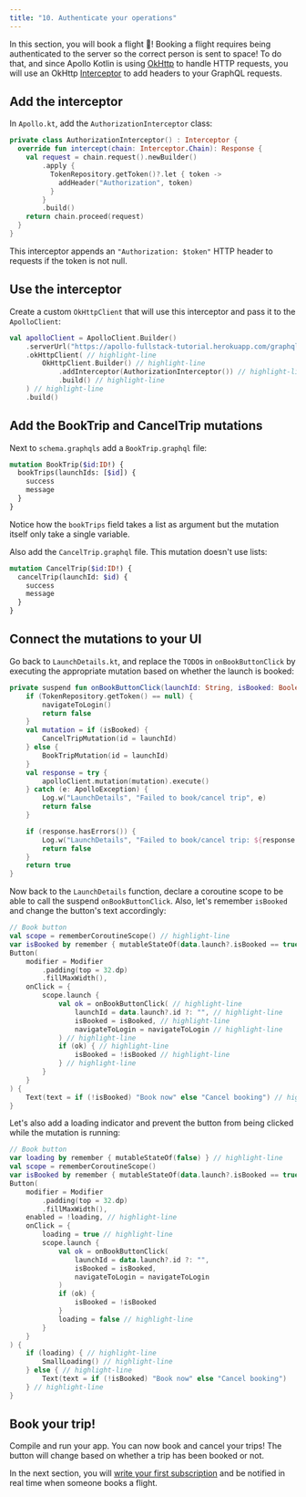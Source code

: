 ```yaml
---
title: "10. Authenticate your operations"
---
```


In this section, you will book a flight 🚀! Booking a flight requires being authenticated to the server so the correct person is sent to space! To do that, and since Apollo Kotlin is using [OkHttp](https://square.github.io/okhttp/) to handle HTTP requests, you will use an OkHttp [Interceptor](https://square.github.io/okhttp/interceptors/) to add headers to your GraphQL requests.

## Add the interceptor

In `Apollo.kt`, add the `AuthorizationInterceptor` class:

```kotlin title="app/src/main/kotlin/com/example/rocketreserver/Apollo.kt"
private class AuthorizationInterceptor() : Interceptor {
  override fun intercept(chain: Interceptor.Chain): Response {
    val request = chain.request().newBuilder()
        .apply {
          TokenRepository.getToken()?.let { token ->
            addHeader("Authorization", token)
          }
        }
        .build()
    return chain.proceed(request)
  }
}
```

This interceptor appends an `"Authorization: $token"` HTTP header to requests if the token is not null.

## Use the interceptor

Create a custom `OkHttpClient` that will use this interceptor and pass it to the `ApolloClient`:

```kotlin title="app/src/main/kotlin/com/example/rocketreserver/Apollo.kt"
val apolloClient = ApolloClient.Builder()
    .serverUrl("https://apollo-fullstack-tutorial.herokuapp.com/graphql")
    .okHttpClient( // highlight-line
        OkHttpClient.Builder() // highlight-line
            .addInterceptor(AuthorizationInterceptor()) // highlight-line
            .build() // highlight-line
    ) // highlight-line
    .build()
```

## Add the BookTrip and CancelTrip mutations

Next to `schema.graphqls` add a `BookTrip.graphql` file:

```graphql title="app/src/main/graphql/com/example/rocketreserver/BookTrip.graphql"
mutation BookTrip($id:ID!) {
  bookTrips(launchIds: [$id]) {
    success
    message
  }
}
```

Notice how the `bookTrips` field takes a list as argument but the mutation itself only take a single variable.

Also add the `CancelTrip.graphql` file. This mutation doesn't use lists:

```graphql title="app/src/main/graphql/com/example/rocketreserver/CancelTrip.graphql"
mutation CancelTrip($id:ID!) {
  cancelTrip(launchId: $id) {
    success
    message
  }
}
```

## Connect the mutations to your UI

Go back to `LaunchDetails.kt`, and replace the `TODO`s in `onBookButtonClick` by executing the appropriate mutation based on whether the launch is booked: 

```kotlin title="app/src/main/java/com/example/rocketreserver/LaunchDetails.kt"
private suspend fun onBookButtonClick(launchId: String, isBooked: Boolean, navigateToLogin: () -> Unit): Boolean {
    if (TokenRepository.getToken() == null) {
        navigateToLogin()
        return false
    }
    val mutation = if (isBooked) {
        CancelTripMutation(id = launchId)
    } else {
        BookTripMutation(id = launchId)
    }
    val response = try {
        apolloClient.mutation(mutation).execute()
    } catch (e: ApolloException) {
        Log.w("LaunchDetails", "Failed to book/cancel trip", e)
        return false
    }

    if (response.hasErrors()) {
        Log.w("LaunchDetails", "Failed to book/cancel trip: ${response.errors?.get(0)?.message}")
        return false
    }
    return true
}
```

Now back to the `LaunchDetails` function, declare a coroutine scope to be able to call the suspend `onBookButtonClick`.
Also, let's remember `isBooked` and change the button's text accordingly:

```kotlin title="app/src/main/java/com/example/rocketreserver/LaunchDetails.kt"
// Book button
val scope = rememberCoroutineScope() // highlight-line
var isBooked by remember { mutableStateOf(data.launch?.isBooked == true) } // highlight-line
Button(
    modifier = Modifier
        .padding(top = 32.dp)
        .fillMaxWidth(),
    onClick = {
        scope.launch {
            val ok = onBookButtonClick( // highlight-line
                launchId = data.launch?.id ?: "", // highlight-line
                isBooked = isBooked, // highlight-line
                navigateToLogin = navigateToLogin // highlight-line
            ) // highlight-line
            if (ok) { // highlight-line
                isBooked = !isBooked // highlight-line
            } // highlight-line
        }
    }
) {
    Text(text = if (!isBooked) "Book now" else "Cancel booking") // highlight-line
}
```

Let's also add a loading indicator and prevent the button from being clicked while the mutation is running:

```kotlin title="app/src/main/java/com/example/rocketreserver/LaunchDetails.kt"
// Book button
var loading by remember { mutableStateOf(false) } // highlight-line
val scope = rememberCoroutineScope()
var isBooked by remember { mutableStateOf(data.launch?.isBooked == true) }
Button(
    modifier = Modifier
        .padding(top = 32.dp)
        .fillMaxWidth(),
    enabled = !loading, // highlight-line
    onClick = {
        loading = true // highlight-line
        scope.launch {
            val ok = onBookButtonClick(
                launchId = data.launch?.id ?: "",
                isBooked = isBooked,
                navigateToLogin = navigateToLogin
            )
            if (ok) {
                isBooked = !isBooked
            }
            loading = false // highlight-line
        }
    }
) {
    if (loading) { // highlight-line
        SmallLoading() // highlight-line
    } else { // highlight-line
        Text(text = if (!isBooked) "Book now" else "Cancel booking")
    } // highlight-line
}
```

## Book your trip!

Compile and run your app. You can now book and cancel your trips! The button will change based on whether a trip has been booked or not.

In the next section, you will [write your first subscription](11-subscriptions) and be notified in real time when someone books a flight.
